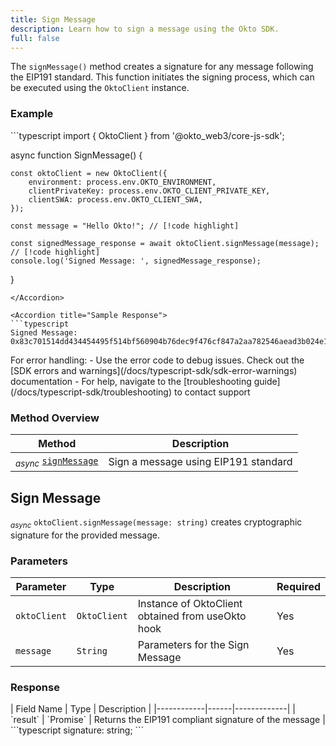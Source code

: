 ```yaml
---
title: Sign Message
description: Learn how to sign a message using the Okto SDK.
full: false
---
```



The `signMessage()` method creates a signature for any message following the EIP191 standard. This function initiates the signing process, which can be executed using the `OktoClient` instance.

### Example

<Accordions defaultValue="Usage">
<Accordion title="Usage">
```typescript
import { OktoClient } from '@okto_web3/core-js-sdk'; 

async function SignMessage() {

    const oktoClient = new OktoClient({ 
        environment: process.env.OKTO_ENVIRONMENT, 
        clientPrivateKey: process.env.OKTO_CLIENT_PRIVATE_KEY, 
        clientSWA: process.env.OKTO_CLIENT_SWA, 
    }); 

    const message = "Hello Okto!"; // [!code highlight]

    const signedMessage_response = await oktoClient.signMessage(message); // [!code highlight]
    console.log('Signed Message: ', signedMessage_response);
}
```
</Accordion>

<Accordion title="Sample Response">
```typescript
Signed Message: 0x83c701514dd434454495f514bf560904b76dec9f476cf847a2aa782546aead3b024e1f3fe69d47529384bae2d3f206d74777943f08b84dd3612dbcdd731c99f41c
```
</Accordion>
</Accordions>

<Callout title="Note" type="info">
For error handling:
- Use the error code to debug issues. Check out the [SDK errors and warnings](/docs/typescript-sdk/sdk-error-warnings) documentation
- For help, navigate to the [troubleshooting guide](/docs/typescript-sdk/troubleshooting) to contact support
</Callout>

### Method Overview

| Method | Description |
|---------|-------------|
| <sub><i>async</i></sub> [`signMessage`](#sign-message) | Sign a message using EIP191 standard |

<div className="method-box">

## Sign Message

<sub><i>async</i></sub> `oktoClient.signMessage(message: string)` creates cryptographic signature for the provided message.

### Parameters

| Parameter | Type | Description | Required |
|-----------|------|-------------|----------|
| `oktoClient` | `OktoClient` | Instance of OktoClient obtained from useOkto hook | Yes |
| `message` | `String` | Parameters for the Sign Message | Yes |


### Response


<Callout title="Success Response">
| Field Name | Type | Description |
|------------|------|-------------|
| `result` | `Promise<string>` | Returns the EIP191 compliant signature of the message |

<Accordions>
    <Accordion title="Response Type">
        ```typescript
            signature: string;  
        ```
    </Accordion>
</Accordions>
</Callout>

</div>